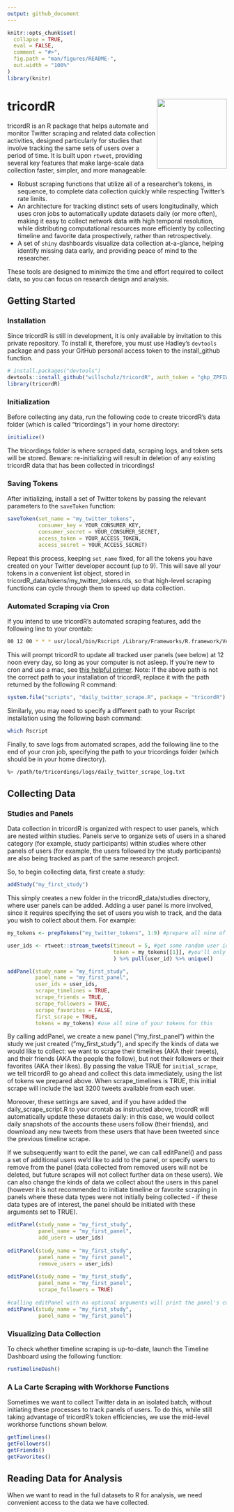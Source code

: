 ```yaml
---
output: github_document
---
```


<!-- README.md is generated from README.Rmd. Please edit that file -->

```r
knitr::opts_chunk$set(
  collapse = TRUE,
  eval = FALSE,
  comment = "#>",
  fig.path = "man/figures/README-",
  out.width = "100%"
)
library(knitr)
```

# tricordR <img src='man/figures/logo.png' align="right" height="160" />

tricordR is an R package that helps automate and monitor Twitter scraping and related data collection activities, designed particularly for studies that involve tracking the same sets of users over a period of time.  It is built upon ```rtweet```, providing several key features that make large-scale data collection faster, simpler, and more manageable:
  
  - Robust scraping functions that utilize all of a researcher's tokens, in sequence, to complete data collection quickly while respecting Twitter's rate limits.
  - An architecture for tracking distinct sets of users longitudinally, which uses cron jobs to automatically update datasets daily (or more often), making it easy to collect network data with high temporal resolution, while distributing computational resources more efficiently by collecting timeline and favorite data prospectively, rather than retrospectively.
  - A set of ```shiny``` dashboards visualize data collection at-a-glance, helping identify missing data early, and providing peace of mind to the researcher.

These tools are designed to minimize the time and effort required to collect data, so you can focus on research design and analysis.
  
## Getting Started

### Installation

Since tricordR is still in development, it is only available by invitation to this private repository.  To install it, therefore, you must use Hadley's ```devtools``` package and pass your GitHub personal access token to the install_github function.


```r
# install.packages("devtools")
devtools::install_github("willschulz/tricordR", auth_token = "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") #YOUR_GH_PERSONAL_ACCESS_TOKEN
library(tricordR)
```

### Initialization

Before collecting any data, run the following code to create tricordR's data folder (which is called "tricordings") in your home directory:
  
```r
initialize()
```

The tricordings folder is where scraped data, scraping logs, and token sets will be stored.  Beware: re-initializing will result in deletion of any existing tricordR data that has been collected in tricordings!

### Saving Tokens

After initializing, install a set of Twitter tokens by passing the relevant parameters to the ```saveToken``` function:

```r
saveToken(set_name = "my_twitter_tokens",
          consumer_key = YOUR_CONSUMER_KEY,
          consumer_secret = YOUR_CONSUMER_SECRET,
          access_token = YOUR_ACCESS_TOKEN,
          access_secret = YOUR_ACCESS_SECRET)
```

Repeat this process, keeping ```set_name``` fixed, for all the tokens you have created on your Twitter developer account (up to 9).  This will save all your tokens in a convenient list object, stored in tricordR_data/tokens/my_twitter_tokens.rds, so that high-level scraping functions can cycle through them to speed up data collection.

### Automated Scraping via Cron

If you intend to use tricordR's automated scraping features, add the following line to your crontab:

``` bash
00 12 00 * * * usr/local/bin/Rscript /Library/Frameworks/R.framework/Versions/4.0/Resources/library/tricordR/scripts/daily_twitter_scrape.R
```

This will prompt tricordR to update all tracked user panels (see below) at 12 noon every day, so long as your computer is not asleep.  If you're new to cron and use a mac, see <a href="https://ole.michelsen.dk/blog/schedule-jobs-with-crontab-on-mac-osx/" target="_blank">this helpful primer</a>.  Note: If the above path is not the correct path to your installation of tricordR, replace it with the path returned by the following R command:

```r
system.file("scripts", "daily_twitter_scrape.R", package = "tricordR")
```

Similarly, you may need to specify a different path to your Rscript installation using the following bash command:

``` bash
which Rscript
```

Finally, to save logs from automated scrapes, add the following line to the end of your cron job, specifying the path to your tricordings folder (which should be in your home directory).

``` bash
%> /path/to/tricordings/logs/daily_twitter_scrape_log.txt
```

## Collecting Data

### Studies and Panels

Data collection in tricordR is organized with respect to user panels, which are nested within studies.  Panels serve to organize sets of users in a shared category (for example, study participants) within studies where other panels of users (for example, the users followed by the study participants) are also being tracked as part of the same research project.

So, to begin collecting data, first create a study:

```r
addStudy("my_first_study")
```

This simply creates a new folder in the tricordR_data/studies directory, where user panels can be added.  Adding a user panel is more involved, since it requires specifying the set of users you wish to track, and the data you wish to collect about them.  For example:

```r
my_tokens <- prepTokens("my_twitter_tokens", 1:9) #prepare all nine of your tokens for usage

user_ids <- rtweet::stream_tweets(timeout = 5, #get some random user ids by streaming tweets for 5 seconds
                                  token = my_tokens[[1]], #you'll only need one of your tokens for this
                                  ) %>% pull(user_id) %>% unique()

addPanel(study_name = "my_first_study",
         panel_name = "my_first_panel",
         user_ids = user_ids,
         scrape_timelines = TRUE,
         scrape_friends = TRUE,
         scrape_followers = TRUE,
         scrape_favorites = FALSE,
         first_scrape = TRUE,
         tokens = my_tokens) #use all nine of your tokens for this
```

By calling addPanel, we create a new panel ("my_first_panel") within the study we just created ("my_first_study"), and specify the kinds of data we would like to collect: we want to scrape their timelines (AKA their tweets), and their friends (AKA the people the follow), but not their followers or their favorites (AKA their likes). By passing the value TRUE for ```initial_scrape```, we tell tricordR to go ahead and collect this data immediately, using the list of tokens we prepared above.  When scrape_timelines is TRUE, this initial scrape will include the last 3200 tweets available from each user.

Moreover, these settings are saved, and if you have added the daily_scrape_script.R to your crontab as instructed above, tricordR will automatically update these datasets daily: in this case, we would collect daily snapshots of the accounts these users follow (their friends), and download any new tweets from these users that have been tweeted since the previous timeline scrape.

If we subsequently want to edit the panel, we can call editPanel() and pass a set of additional users we'd like to add to the panel, or specify users to remove from the panel (data collected from removed users will not be deleted, but future scrapes will not collect further data on these users).  We can also change the kinds of data we collect about the users in this panel (however it is not recommended to initiate timeline or favorite scraping in panels where these data types were not initially being collected - if these data types are of interest, the panel should be initiated with these arguments set to TRUE).

```r
editPanel(study_name = "my_first_study",
          panel_name = "my_first_panel",
          add_users = user_ids)
          
editPanel(study_name = "my_first_study",
          panel_name = "my_first_panel",
          remove_users = user_ids)
          
editPanel(study_name = "my_first_study",
          panel_name = "my_first_panel",
          scrape_followers = TRUE)
          
#calling editPanel with no optional arguments will print the panel's current settings
editPanel(study_name = "my_first_study",
          panel_name = "my_first_panel")
```

### Visualizing Data Collection

To check whether timeline scraping is up-to-date, launch the Timeline Dashboard using the following function:

```r
runTimelineDash()
```


### A La Carte Scraping with Workhorse Functions

Sometimes we want to collect Twitter data in an isolated batch, without initiating these processes to track panels of users.  To do this, while still taking advantage of tricordR's token efficiencies, we use the mid-level workhorse functions shown below.

```r
getTimelines()
getFollowers()
getFriends()
getFavorites()
```

## Reading Data for Analysis

When we want to read in the full datasets to R for analysis, we need convenient access to the data we have collected.





```r


```



```r


```



```r


```



```r


```



```r


```



```r


```



